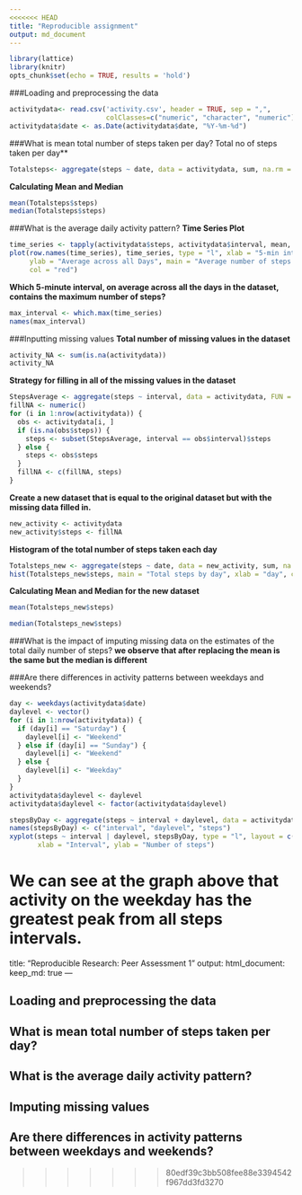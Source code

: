 ```yaml
---
<<<<<<< HEAD
title: "Reproducible assignment"
output: md_document
---
```

```r
library(lattice)
library(knitr)
opts_chunk$set(echo = TRUE, results = 'hold')
```

###Loading and preprocessing the data

```r
activitydata<- read.csv('activity.csv', header = TRUE, sep = ",",
                        colClasses=c("numeric", "character", "numeric"))
activitydata$date <- as.Date(activitydata$date, "%Y-%m-%d")
```
###What is mean total number of steps taken per day?**
**Total no of steps taken per day**
```r
Totalsteps<- aggregate(steps ~ date, data = activitydata, sum, na.rm = TRUE)
```
**Calculating Mean and Median**
```r
mean(Totalsteps$steps)
median(Totalsteps$steps)
```
###What is the average daily activity pattern?
**Time Series Plot**
```r
time_series <- tapply(activitydata$steps, activitydata$interval, mean, na.rm = TRUE)
plot(row.names(time_series), time_series, type = "l", xlab = "5-min interval", 
     ylab = "Average across all Days", main = "Average number of steps taken", 
     col = "red")
```

**Which 5-minute interval, on average across all the days in the dataset, contains the maximum number of steps?**
```r
max_interval <- which.max(time_series)
names(max_interval)
```
###Inputting missing values
**Total number of missing values in the dataset**   
```r
activity_NA <- sum(is.na(activitydata))
activity_NA
```
**Strategy for filling in all of the missing values in the dataset**
```r
StepsAverage <- aggregate(steps ~ interval, data = activitydata, FUN = mean)
fillNA <- numeric()
for (i in 1:nrow(activitydata)) {
  obs <- activitydata[i, ]
  if (is.na(obs$steps)) {
    steps <- subset(StepsAverage, interval == obs$interval)$steps
  } else {
    steps <- obs$steps
  }
  fillNA <- c(fillNA, steps)
}  
```
**Create a new dataset that is equal to the original dataset but with the missing data filled in.** 
```r
new_activity <- activitydata
new_activity$steps <- fillNA
```
**Histogram of the total number of steps taken each day** 
```r
Totalsteps_new <- aggregate(steps ~ date, data = new_activity, sum, na.rm = TRUE)
hist(Totalsteps_new$steps, main = "Total steps by day", xlab = "day", col = "red")
```

**Calculating Mean and Median for the new dataset**
```r
mean(Totalsteps_new$steps)

median(Totalsteps_new$steps)
```

###What is the impact of imputing missing data on the estimates of the total daily number of steps?
**we observe that after replacing the mean is the same but the median is different**

###Are there differences in activity patterns between weekdays and weekends?
```r
day <- weekdays(activitydata$date)
daylevel <- vector()
for (i in 1:nrow(activitydata)) {
  if (day[i] == "Saturday") {
    daylevel[i] <- "Weekend"
  } else if (day[i] == "Sunday") {
    daylevel[i] <- "Weekend"
  } else {
    daylevel[i] <- "Weekday"
  }
}
activitydata$daylevel <- daylevel
activitydata$daylevel <- factor(activitydata$daylevel)

stepsByDay <- aggregate(steps ~ interval + daylevel, data = activitydata, mean)
names(stepsByDay) <- c("interval", "daylevel", "steps")
xyplot(steps ~ interval | daylevel, stepsByDay, type = "l", layout = c(1, 2), 
       xlab = "Interval", ylab = "Number of steps")

```

**We can see at the graph above that activity on the weekday has the greatest peak from all steps intervals.**
=======
title: "Reproducible Research: Peer Assessment 1"
output: 
  html_document:
    keep_md: true
---


## Loading and preprocessing the data



## What is mean total number of steps taken per day?



## What is the average daily activity pattern?



## Imputing missing values



## Are there differences in activity patterns between weekdays and weekends?
>>>>>>> 80edf39c3bb508fee88e3394542f967dd3fd3270

